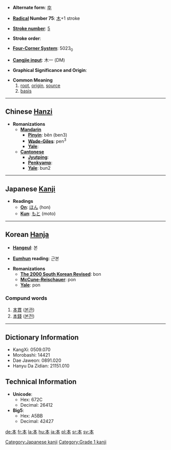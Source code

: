 * '''Alternate form''': [[夲]]

* '''[[Wiktionary:Chinese radical index| Radical]] Number 75''': [[Wiktionary:Chinese radical index 木|木]]+1 stroke

* '''[[Wiktionary:Chinese total strokes index|Stroke number]]''': [[Wiktionary:Chinese total strokes index 5|5]]

* '''Stroke order''': 

* '''[[Wiktionary:Chinese four corner index|Four-Corner System]]''': 5023<sub>0</sub>

* '''[[Wiktionary:Chinese Cangjie index|Cangjie input]]''': 木一 (DM)

* '''Graphical Significance and Origin''': 

* '''Common Meaning'''
*#[[root]], [[origin]], [[source]]
*# [[basis]]


----

== Chinese [[Hanzi]] ==

* '''Romanizations'''
** '''[[Mandarin]]'''
*** '''[[Pinyin]]''': běn (ben3)
*** '''[[Wade-Giles]]''': pen<sup>3</sup>
*** '''[[Yale]]''': 
** '''[[Cantonese]]'''
*** '''[[Jyutping]]''':
*** '''[[Penkyamp]]''': 
*** '''[[Yale]]''': bun2


----

== Japanese [[Kanji]] ==

* '''Readings'''
** '''[[On]]''': [[ほん]] (hon)
** '''[[Kun]]''': [[もと]] (moto)


----

==Korean [[Hanja]]==

* '''[[Hangeul]]''': 본

* '''[[Eumhun]] reading''': 근본

* '''Romanizations'''
** '''[[The 2000 South Korean Revised Romanization|The 2000 South Korean Revised]]''': bon
** '''[[McCune-Reischauer]]''': pon
** '''[[Yale]]''': pon

===Compund words===
#[[本貫]] ([[본관]])
#[[本錢]] ([[본전]])

----

== Dictionary Information ==

* KangXi: 0509.070
* Morobashi: 14421
* Dae Jaweon: 0891.020
* Hanyu Da Zidian: 21151.010

== Technical Information ==

* '''Unicode''':
** Hex: 672C
** Decimal: 26412
* '''Big5''':
** Hex: A5BB
** Decimal: 42427

[[Category:Japanese kanji]]
[[Category:Grade 1 kanji]]

[[de:本]]
[[fr:本]]
[[la:本]]
[[hu:本]]
[[ja:本]]
[[pl:本]]
[[sr:本]]
[[sv:本]]